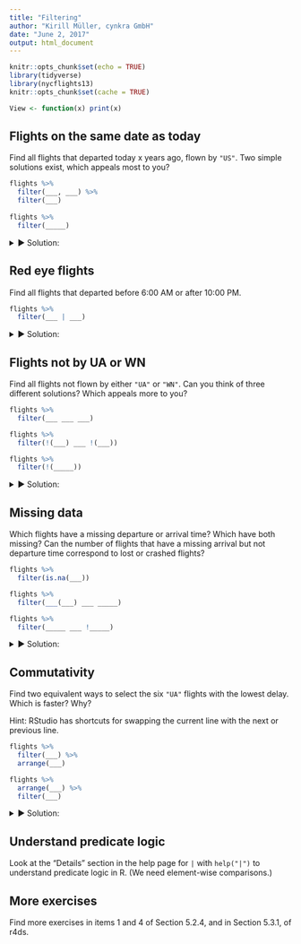 ```yaml
---
title: "Filtering"
author: "Kirill Müller, cynkra GmbH"
date: "June 2, 2017"
output: html_document
---
```


```r
knitr::opts_chunk$set(echo = TRUE)
library(tidyverse)
library(nycflights13)
knitr::opts_chunk$set(cache = TRUE)

View <- function(x) print(x)
```

## Flights on the same date as today

Find all flights that departed today x years ago, flown by `"US"`. Two simple solutions exist, which appeals most to you?

```r
flights %>%
  filter(___, ___) %>%
  filter(___)
  
flights %>%
  filter(_____)
```  

<details>
<summary>&#x25BA; Solution:</summary>
```r
flights %>%
  filter(day == 13, month == 11) %>%
  filter(carrier == "US")
  
flights %>%
  filter(day == 13 & month == 11 & carrier == "US")
```
</details>

## Red eye flights

Find all flights that departed before 6:00 AM or after 10:00 PM.

```r
flights %>%
  filter(___ | ___)
```

<details>
<summary>&#x25BA; Solution:</summary>
```r
flights %>%
  filter(dep_time < 600 | dep_time > 2200)
```
</details>

## Flights not by UA or WN

Find all flights not flown by either `"UA"` or `"WN"`. Can you think of three different solutions? Which appeals more to you?

```r
flights %>%
  filter(___ ___ ___)

flights %>%
  filter(!(___) ___ !(___))

flights %>%
  filter(!(_____))
```

<details>
<summary>&#x25BA; Solution:</summary>
```r
flights %>%
  filter(carrier != "UA" & carrier != "WN")

flights %>%
  filter(!(carrier == "UA" | carrier == "WN"))

flights %>%
  filter(!(carrier %in% c("UA", "WN")))
```
</details>

## Missing data

Which flights have a missing departure or arrival time? Which have both missing? Can the number of flights that have a missing arrival but not departure time correspond to lost or crashed flights?

```r
flights %>%
  filter(is.na(___))

flights %>%
  filter(___(___) ___ _____)

flights %>%
  filter(_____ ___ !_____)
```

<details>
<summary>&#x25BA; Solution:</summary>
```r
flights %>%
  filter(is.na(arr_time))

flights %>%
  filter(is.na(arr_time) & is.na(dep_time))

flights %>%
  filter(is.na(arr_time) & !is.na(dep_time))
```
</details>

## Commutativity

Find two equivalent ways to select the six `"UA"` flights with the lowest delay. Which is faster? Why?

Hint: RStudio has shortcuts for swapping the current line with the next or previous line.

```r
flights %>%
  filter(___) %>%
  arrange(___)

flights %>%
  arrange(___) %>%
  filter(___)
```

<details>
<summary>&#x25BA; Solution:</summary>
Arranging a smaller subset needs less work.

```r
system.time(
  flights %>%
    arrange(arr_delay) %>% 
    filter(carrier == "UA")
)

system.time(
  flights %>%
    filter(carrier == "UA") %>%
    arrange(arr_delay)
)
```
</details>

## Understand predicate logic

Look at the "Details" section in the help page for `|` with `help("|")` to understand predicate logic in R. (We need element-wise comparisons.)

## More exercises

Find more exercises in items 1 and 4 of Section 5.2.4, and in Section 5.3.1, of r4ds.
